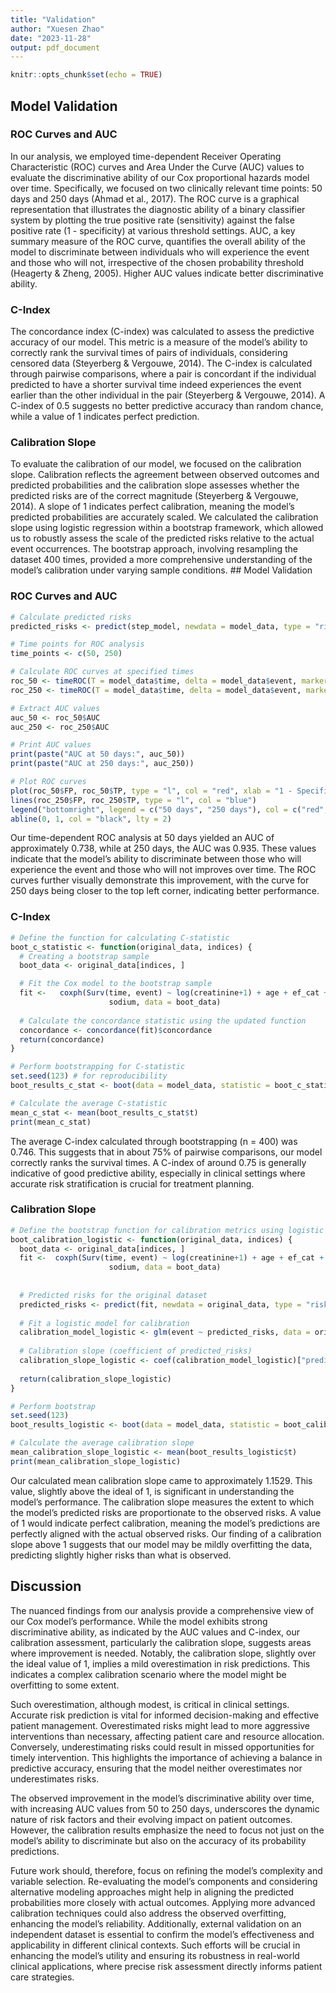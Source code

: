 ```yaml
---
title: "Validation"
author: "Xuesen Zhao"
date: "2023-11-28"
output: pdf_document
---
```


```r
knitr::opts_chunk$set(echo = TRUE)
```

## Model Validation

### ROC Curves and AUC

In our analysis, we employed time-dependent Receiver Operating Characteristic (ROC) curves and Area Under the Curve (AUC) values to evaluate the discriminative ability of our Cox proportional hazards model over time. Specifically, we focused on two clinically relevant time points: 50 days and 250 days (Ahmad et al., 2017). The ROC curve is a graphical representation that illustrates the diagnostic ability of a binary classifier system by plotting the true positive rate (sensitivity) against the false positive rate (1 - specificity) at various threshold settings. AUC, a key summary measure of the ROC curve, quantifies the overall ability of the model to discriminate between individuals who will experience the event and those who will not, irrespective of the chosen probability threshold (Heagerty & Zheng, 2005). Higher AUC values indicate better discriminative ability.

### C-Index

The concordance index (C-index) was calculated to assess the predictive accuracy of our model. This metric is a measure of the model's ability to correctly rank the survival times of pairs of individuals, considering censored data (Steyerberg & Vergouwe, 2014). The C-index is calculated through pairwise comparisons, where a pair is concordant if the individual predicted to have a shorter survival time indeed experiences the event earlier than the other individual in the pair (Steyerberg & Vergouwe, 2014). A C-index of 0.5 suggests no better predictive accuracy than random chance, while a value of 1 indicates perfect prediction.

### Calibration Slope

To evaluate the calibration of our model, we focused on the calibration slope. Calibration reflects the agreement between observed outcomes and predicted probabilities and the calibration slope assesses whether the predicted risks are of the correct magnitude (Steyerberg & Vergouwe, 2014). A slope of 1 indicates perfect calibration, meaning the model's predicted probabilities are accurately scaled. We calculated the calibration slope using logistic regression within a bootstrap framework, which allowed us to robustly assess the scale of the predicted risks relative to the actual event occurrences. The bootstrap approach, involving resampling the dataset 400 times, provided a more comprehensive understanding of the model's calibration under varying sample conditions.
## Model Validation 

### ROC Curves and AUC

```r
# Calculate predicted risks
predicted_risks <- predict(step_model, newdata = model_data, type = "risk")

# Time points for ROC analysis
time_points <- c(50, 250)

# Calculate ROC curves at specified times
roc_50 <- timeROC(T = model_data$time, delta = model_data$event, marker = predicted_risks, times = 50, cause = 1)
roc_250 <- timeROC(T = model_data$time, delta = model_data$event, marker = predicted_risks, times = 250, cause = 1)

# Extract AUC values
auc_50 <- roc_50$AUC
auc_250 <- roc_250$AUC

# Print AUC values
print(paste("AUC at 50 days:", auc_50))
print(paste("AUC at 250 days:", auc_250))

# Plot ROC curves
plot(roc_50$FP, roc_50$TP, type = "l", col = "red", xlab = "1 - Specificity", ylab = "Sensitivity", main = "Time-Dependent ROC Curves")
lines(roc_250$FP, roc_250$TP, type = "l", col = "blue")
legend("bottomright", legend = c("50 days", "250 days"), col = c("red", "blue"), lty = 1)
abline(0, 1, col = "black", lty = 2)
```


Our time-dependent ROC analysis at 50 days yielded an AUC of approximately 0.738, while at 250 days, the AUC was 0.935. These values indicate that the model's ability to discriminate between those who will experience the event and those who will not improves over time. The ROC curves further visually demonstrate this improvement, with the curve for 250 days being closer to the top left corner, indicating better performance.

### C-Index

```r
# Define the function for calculating C-statistic
boot_c_statistic <- function(original_data, indices) {
  # Creating a bootstrap sample
  boot_data <- original_data[indices, ]

  # Fit the Cox model to the bootstrap sample
  fit <-   coxph(Surv(time, event) ~ log(creatinine+1) + age + ef_cat + bp +
                      sodium, data = boot_data)
  
  # Calculate the concordance statistic using the updated function
  concordance <- concordance(fit)$concordance
  return(concordance)
}

# Perform bootstrapping for C-statistic
set.seed(123) # for reproducibility
boot_results_c_stat <- boot(data = model_data, statistic = boot_c_statistic, R = 400)

# Calculate the average C-statistic
mean_c_stat <- mean(boot_results_c_stat$t)
print(mean_c_stat)
```

The average C-index calculated through bootstrapping (n = 400) was 0.746. This suggests that in about 75% of pairwise comparisons, our model correctly ranks the survival times. A C-index of around 0.75 is generally indicative of good predictive ability, especially in clinical settings where accurate risk stratification is crucial for treatment planning.

### Calibration Slope

```r
# Define the bootstrap function for calibration metrics using logistic regression
boot_calibration_logistic <- function(original_data, indices) {
  boot_data <- original_data[indices, ]
  fit <-  coxph(Surv(time, event) ~ log(creatinine+1) + age + ef_cat + bp +
                      sodium, data = boot_data)
  
  
  # Predicted risks for the original dataset
  predicted_risks <- predict(fit, newdata = original_data, type = "risk")
  
  # Fit a logistic model for calibration
  calibration_model_logistic <- glm(event ~ predicted_risks, data = original_data, family = "binomial")
  
  # Calibration slope (coefficient of predicted_risks)
  calibration_slope_logistic <- coef(calibration_model_logistic)["predicted_risks"]
  
  return(calibration_slope_logistic)
}

# Perform bootstrap
set.seed(123)
boot_results_logistic <- boot(data = model_data, statistic = boot_calibration_logistic, R = 400)

# Calculate the average calibration slope
mean_calibration_slope_logistic <- mean(boot_results_logistic$t)
print(mean_calibration_slope_logistic)
```

Our calculated mean calibration slope came to approximately 1.1529. This value, slightly above the ideal of 1, is significant in understanding the model's performance. The calibration slope measures the extent to which the model's predicted risks are proportionate to the observed risks. A value of 1 would indicate perfect calibration, meaning the model's predictions are perfectly aligned with the actual observed risks. Our finding of a calibration slope above 1 suggests that our model may be mildly overfitting the data, predicting slightly higher risks than what is observed.




## Discussion

The nuanced findings from our analysis provide a comprehensive view of our Cox model's performance. While the model exhibits strong discriminative ability, as indicated by the AUC values and C-index, our calibration assessment, particularly the calibration slope, suggests areas where improvement is needed. Notably, the calibration slope, slightly over the ideal value of 1, implies a mild overestimation in risk predictions. This indicates a complex calibration scenario where the model might be overfitting to some extent.

Such overestimation, although modest, is critical in clinical settings. Accurate risk prediction is vital for informed decision-making and effective patient management. Overestimated risks might lead to more aggressive interventions than necessary, affecting patient care and resource allocation. Conversely, underestimating risks could result in missed opportunities for timely intervention. This highlights the importance of achieving a balance in predictive accuracy, ensuring that the model neither overestimates nor underestimates risks.

The observed improvement in the model's discriminative ability over time, with increasing AUC values from 50 to 250 days, underscores the dynamic nature of risk factors and their evolving impact on patient outcomes. However, the calibration results emphasize the need to focus not just on the model's ability to discriminate but also on the accuracy of its probability predictions.

Future work should, therefore, focus on refining the model's complexity and variable selection. Re-evaluating the model's components and considering alternative modeling approaches might help in aligning the predicted probabilities more closely with actual outcomes. Applying more advanced calibration techniques could also address the observed overfitting, enhancing the model's reliability. Additionally, external validation on an independent dataset is essential to confirm the model's effectiveness and applicability in different clinical contexts. Such efforts will be crucial in enhancing the model's utility and ensuring its robustness in real-world clinical applications, where precise risk assessment directly informs patient care strategies.
